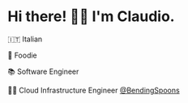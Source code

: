 

# <div class="animate__animated animate__fadeInDown">Hi there! 👋🏻 I'm Claudio.</div>

<div class="animate__animated animate__fadeInLeft" style="list-style: none;">

🇮🇹 Italian

🍕 Foodie

📚 Software Engineer

👨‍💻 Cloud Infrastructure Engineer [@BendingSpoons](https://bendingspoons.com)

</div>
